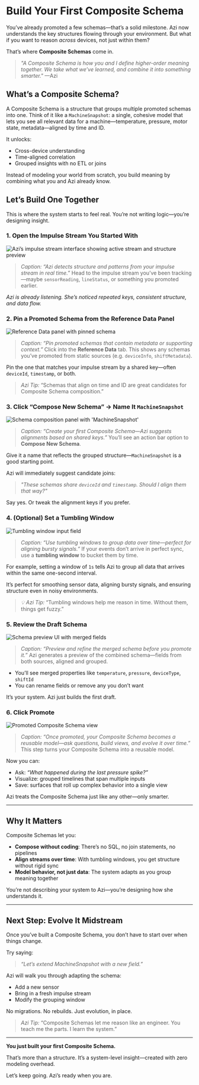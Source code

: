 # Build Your First Composite Schema

You’ve already promoted a few schemas—that’s a solid milestone. Azi now understands the key structures flowing through your environment. But what if you want to reason *across* devices, not just within them?

That’s where **Composite Schemas** come in.

> _"A Composite Schema is how you and I define higher-order meaning together. We take what we’ve learned, and combine it into something smarter."_ —Azi

## What’s a Composite Schema?

A Composite Schema is a structure that groups multiple promoted schemas into one. Think of it like a `MachineSnapshot`: a single, cohesive model that lets you see all relevant data for a machine—temperature, pressure, motor state, metadata—aligned by time and ID.

It unlocks:
- Cross-device understanding
- Time-aligned correlation
- Grouped insights with no ETL or joins

Instead of modeling your world from scratch, you build meaning by combining what you and Azi already know.

## Let’s Build One Together

This is where the system starts to feel real. You’re not writing logic—you’re designing insight.

### 1. Open the Impulse Stream You Started With

![Azi’s impulse stream interface showing active stream and structure preview](#screenshot-placeholder)
> _Caption: “Azi detects structure and patterns from your impulse stream in real time.”_
Head to the impulse stream you’ve been tracking—maybe `sensorReading`, `lineStatus`, or something you promoted earlier.

_Azi is already listening. She’s noticed repeated keys, consistent structure, and data flow._

### 2. Pin a Promoted Schema from the Reference Data Panel

![Reference Data panel with pinned schema](#screenshot-placeholder)
> _Caption: “Pin promoted schemas that contain metadata or supporting context.”_
Click into the **Reference Data** tab. This shows any schemas you’ve promoted from static sources (e.g. `deviceInfo`, `shiftMetadata`).

Pin the one that matches your impulse stream by a shared key—often `deviceId`, `timestamp`, or both.

> _Azi Tip:_ “Schemas that align on time and ID are great candidates for Composite Schema composition.”

### 3. Click “Compose New Schema” → Name It `MachineSnapshot`

![Schema composition panel with 'MachineSnapshot'](#screenshot-placeholder)
> _Caption: “Create your first Composite Schema—Azi suggests alignments based on shared keys.”_
You’ll see an action bar option to **Compose New Schema**.

Give it a name that reflects the grouped structure—`MachineSnapshot` is a good starting point.

Azi will immediately suggest candidate joins:

> _"These schemas share `deviceId` and `timestamp`. Should I align them that way?"_

Say yes. Or tweak the alignment keys if you prefer.

### 4. (Optional) Set a Tumbling Window

![Tumbling window input field](#screenshot-placeholder)
> _Caption: “Use tumbling windows to group data over time—perfect for aligning bursty signals.”_
If your events don’t arrive in perfect sync, use a **tumbling window** to bucket them by time.

For example, setting a window of `1s` tells Azi to group all data that arrives within the same one-second interval.

It’s perfect for smoothing sensor data, aligning bursty signals, and ensuring structure even in noisy environments.

> _💡 Azi Tip:_ “Tumbling windows help me reason in time. Without them, things get fuzzy.”

### 5. Review the Draft Schema

![Schema preview UI with merged fields](#screenshot-placeholder)
> _Caption: “Preview and refine the merged schema before you promote it.”_
Azi generates a preview of the combined schema—fields from both sources, aligned and grouped.

- You’ll see merged properties like `temperature`, `pressure`, `deviceType`, `shiftId`
- You can rename fields or remove any you don’t want

It’s your system. Azi just builds the first draft.

### 6. Click Promote

![Promoted Composite Schema view](#screenshot-placeholder)
> _Caption: “Once promoted, your Composite Schema becomes a reusable model—ask questions, build views, and evolve it over time.”_
This step turns your Composite Schema into a reusable model.

Now you can:
- Ask: _“What happened during the last pressure spike?”_
- Visualize: grouped timelines that span multiple inputs
- Save: surfaces that roll up complex behavior into a single view

Azi treats the Composite Schema just like any other—only smarter.

---

## Why It Matters

Composite Schemas let you:
- **Compose without coding**: There’s no SQL, no join statements, no pipelines
- **Align streams over time**: With tumbling windows, you get structure without rigid sync
- **Model behavior, not just data**: The system adapts as you group meaning together

You’re not describing your system to Azi—you’re designing how she understands it.

---

## Next Step: Evolve It Midstream

Once you’ve built a Composite Schema, you don’t have to start over when things change.

Try saying:
> _“Let’s extend MachineSnapshot with a new field.”_

Azi will walk you through adapting the schema:
- Add a new sensor
- Bring in a fresh impulse stream
- Modify the grouping window

No migrations. No rebuilds. Just evolution, in place.

> _Azi Tip:_ “Composite Schemas let me reason like an engineer. You teach me the parts. I learn the system.”

---

**You just built your first Composite Schema.**

That’s more than a structure. It’s a system-level insight—created with zero modeling overhead.

Let’s keep going. Azi’s ready when you are.

